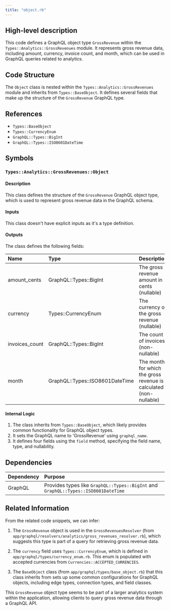 ```yaml
---
title: "object.rb"
---
```


## High-level description
This code defines a GraphQL object type `GrossRevenue` within the `Types::Analytics::GrossRevenues` module. It represents gross revenue data, including amount, currency, invoice count, and month, which can be used in GraphQL queries related to analytics.

## Code Structure
The `Object` class is nested within the `Types::Analytics::GrossRevenues` module and inherits from `Types::BaseObject`. It defines several fields that make up the structure of the `GrossRevenue` GraphQL type.

## References
- `Types::BaseObject`
- `Types::CurrencyEnum`
- `GraphQL::Types::BigInt`
- `GraphQL::Types::ISO8601DateTime`

## Symbols

### `Types::Analytics::GrossRevenues::Object`
#### Description
This class defines the structure of the `GrossRevenue` GraphQL object type, which is used to represent gross revenue data in the GraphQL schema.

#### Inputs
This class doesn't have explicit inputs as it's a type definition.

#### Outputs
The class defines the following fields:

| Name | Type | Description |
|:-----|:-----|:------------|
| amount_cents | GraphQL::Types::BigInt | The gross revenue amount in cents (nullable) |
| currency | Types::CurrencyEnum | The currency of the gross revenue (nullable) |
| invoices_count | GraphQL::Types::BigInt | The count of invoices (non-nullable) |
| month | GraphQL::Types::ISO8601DateTime | The month for which the gross revenue is calculated (non-nullable) |

#### Internal Logic
1. The class inherits from `Types::BaseObject`, which likely provides common functionality for GraphQL object types.
2. It sets the GraphQL name to 'GrossRevenue' using `graphql_name`.
3. It defines four fields using the `field` method, specifying the field name, type, and nullability.

## Dependencies
| Dependency | Purpose |
|:-----------|:--------|
| GraphQL | Provides types like `GraphQL::Types::BigInt` and `GraphQL::Types::ISO8601DateTime` |

## Related Information
From the related code snippets, we can infer:

1. The `GrossRevenue` object is used in the `GrossRevenuesResolver` (from `app/graphql/resolvers/analytics/gross_revenues_resolver.rb`), which suggests this type is part of a query for retrieving gross revenue data.

2. The `currency` field uses `Types::CurrencyEnum`, which is defined in `app/graphql/types/currency_enum.rb`. This enum is populated with accepted currencies from `Currencies::ACCEPTED_CURRENCIES`.

3. The `BaseObject` class (from `app/graphql/types/base_object.rb`) that this class inherits from sets up some common configurations for GraphQL objects, including edge types, connection types, and field classes.

This `GrossRevenue` object type seems to be part of a larger analytics system within the application, allowing clients to query gross revenue data through a GraphQL API.